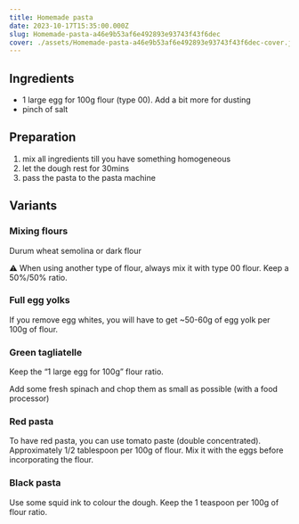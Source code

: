 ```yaml
---
title: Homemade pasta
date: 2023-10-17T15:35:00.000Z
slug: Homemade-pasta-a46e9b53af6e492893e93743f43f6dec
cover: ./assets/Homemade-pasta-a46e9b53af6e492893e93743f43f6dec-cover.jpg
---
```


## Ingredients

- 1 large egg for 100g flour (type 00). Add a bit more for dusting
- pinch of salt

## Preparation

1. mix all ingredients till you have something homogeneous
2. let the dough rest for 30mins
3. pass the pasta to the pasta machine

## Variants

### Mixing flours

Durum wheat semolina or dark flour

⚠️ When using another type of flour, always mix it with type 00 flour. Keep a 50%/50% ratio.

### Full egg yolks

If you remove egg whites, you will have to get ~50-60g of egg yolk per 100g of flour.

### Green tagliatelle

Keep the “1 large egg for 100g” flour ratio.

Add some fresh spinach and chop them as small as possible (with a food processor)

### Red pasta

To have red pasta, you can use tomato paste (double concentrated). Approximately 1/2 tablespoon per
100g of flour. Mix it with the eggs before incorporating the flour.

### Black pasta

Use some squid ink to colour the dough. Keep the 1 teaspoon per 100g of flour ratio.
